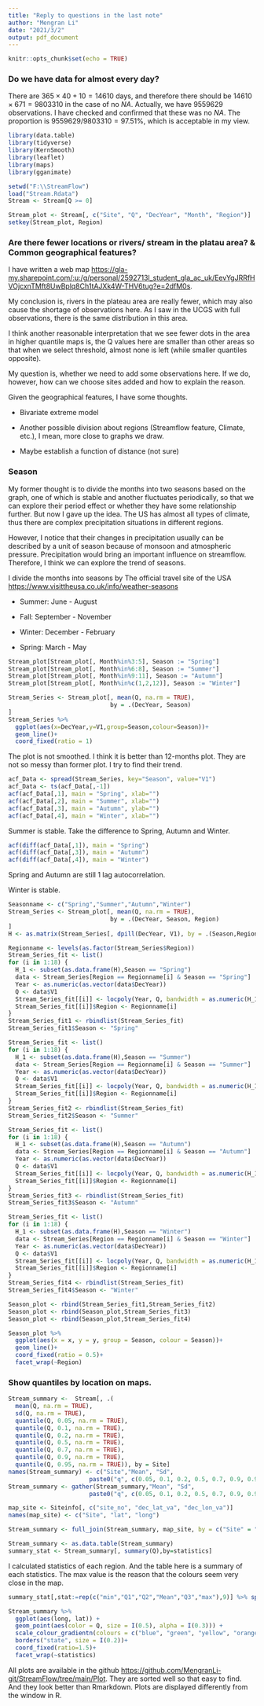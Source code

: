 ```yaml
---
title: "Reply to questions in the last note"
author: "Mengran Li"
date: "2021/3/2"
output: pdf_document
---
```


```r
knitr::opts_chunk$set(echo = TRUE)
```


### Do we have data for almost every day?

There are $365\times40+10=14610$ days, and therefore there should be $14610\times671=9803310$ in the case of no $NA$. Actually, we have $9559629$ observations. I have checked and confirmed that these was no $NA$. The proportion is $9559629/9803310=97.51\%$, which is acceptable in my view.

```r
library(data.table)
library(tidyverse)
library(KernSmooth)
library(leaflet)
library(maps)
library(gganimate)
```

```r
setwd("F:\\StreamFlow")
load("Stream.Rdata")
Stream <- Stream[Q >= 0]

Stream_plot <- Stream[, c("Site", "Q", "DecYear", "Month", "Region")]
setkey(Stream_plot, Region)
```

### Are there fewer locations or rivers/ stream in the platau area? & Common geographical features?

I have written a web map [https://gla-my.sharepoint.com/:u:/g/personal/2592713l_student_gla_ac_uk/EevYgJRRfHVOjcxnTMft8UwBplq8Ch1tAJXk4W-THV6tug?e=2dfM0s](https://gla-my.sharepoint.com/:u:/g/personal/2592713l_student_gla_ac_uk/EevYgJRRfHVOjcxnTMft8UwBplq8Ch1tAJXk4W-THV6tug?e=2dfM0s).

My conclusion is, rivers in the plateau area are really fewer, which may also cause the shortage of observations here. As I saw in the UCGS with full observations, there is the same distribution in this area. 

I think another reasonable interpretation that we see fewer dots in the area in higher quantile maps is, the Q values here are smaller than other areas so that when we select threshold, almost none is left (while smaller quantiles opposite).

My question is, whether we need to add some observations here. If we do, however, how can we choose sites added and how to explain the reason.

Given the geographical features, I have some thoughts. 

-  Bivariate extreme model

-  Another possible division about regions (Streamflow feature, Climate, etc.), I mean, more close to graphs we draw.

-  Maybe establish a function of distance (not sure)

### Season

My former thought is to divide the months into two seasons based on the graph, one of which is stable and another fluctuates periodically, so that we can explore their period effect or whether they have some relationship further. But now I gave up the idea. The US has almost all types of climate, thus there are complex precipitation situations in different regions. 

However, I notice that their changes in precipitation usually can be described by a unit of season because of monsoon and atmospheric pressure. Precipitation would bring an important influence on streamflow. Therefore, I think we can explore the trend of seasons.

I divide the months into seasons by The official travel site of the USA [https://www.visittheusa.co.uk/info/weather-seasons](https://www.visittheusa.co.uk/info/weather-seasons)

-  Summer: June - August

-  Fall: September - November

-  Winter: December - February

-  Spring: March - May

```r
Stream_plot[Stream_plot[, Month%in%3:5], Season := "Spring"]
Stream_plot[Stream_plot[, Month%in%6:8], Season := "Summer"]
Stream_plot[Stream_plot[, Month%in%9:11], Season := "Autumn"]
Stream_plot[Stream_plot[, Month%in%c(1,2,12)], Season := "Winter"]
```

```r
Stream_Series <- Stream_plot[, mean(Q, na.rm = TRUE),
                             by = .(DecYear, Season)
]
Stream_Series %>%
  ggplot(aes(x=DecYear,y=V1,group=Season,colour=Season))+
  geom_line()+
  coord_fixed(ratio = 1)
```
The plot is not smoothed. I think it is better than 12-months plot. 
They are not so messy than former plot. I try to find their trend.

```r
acf_Data <- spread(Stream_Series, key="Season", value="V1")
acf_Data <- ts(acf_Data[,-1])
acf(acf_Data[,1], main = "Spring", xlab="")
acf(acf_Data[,2], main = "Summer", xlab="")
acf(acf_Data[,3], main = "Autumn", ylab="")
acf(acf_Data[,4], main = "Winter", xlab="")
```
Summer is stable. Take the difference to Spring, Autumn and Winter.

```r
acf(diff(acf_Data[,1]), main = "Spring")
acf(diff(acf_Data[,3]), main = "Autumn")
acf(diff(acf_Data[,4]), main = "Winter")
```

Spring and Autumn are still 1 lag autocorrelation.

Winter is stable.


```r
Seasonname <- c("Spring","Summer","Autumn","Winter")
Stream_Series <- Stream_plot[, mean(Q, na.rm = TRUE),
                             by = .(DecYear, Season, Region)
]
H <- as.matrix(Stream_Series[, dpill(DecYear, V1), by = .(Season,Region)])

Regionname <- levels(as.factor(Stream_Series$Region))
Stream_Series_fit <- list()
for (i in 1:18) {
  H_1 <- subset(as.data.frame(H),Season == "Spring")
  data <- Stream_Series[Region == Regionname[i] & Season == "Spring"]
  Year <- as.numeric(as.vector(data$DecYear))
  Q <- data$V1
  Stream_Series_fit[[i]] <- locpoly(Year, Q, bandwidth = as.numeric(H_1[i, 3]))
  Stream_Series_fit[[i]]$Region <- Regionname[i]
}
Stream_Series_fit1 <- rbindlist(Stream_Series_fit)
Stream_Series_fit1$Season <- "Spring"

Stream_Series_fit <- list()
for (i in 1:18) {
  H_1 <- subset(as.data.frame(H),Season == "Summer")
  data <- Stream_Series[Region == Regionname[i] & Season == "Summer"]
  Year <- as.numeric(as.vector(data$DecYear))
  Q <- data$V1
  Stream_Series_fit[[i]] <- locpoly(Year, Q, bandwidth = as.numeric(H_1[i, 3]))
  Stream_Series_fit[[i]]$Region <- Regionname[i]
}
Stream_Series_fit2 <- rbindlist(Stream_Series_fit)
Stream_Series_fit2$Season <- "Summer"

Stream_Series_fit <- list()
for (i in 1:18) {
  H_1 <- subset(as.data.frame(H),Season == "Autumn")
  data <- Stream_Series[Region == Regionname[i] & Season == "Autumn"]
  Year <- as.numeric(as.vector(data$DecYear))
  Q <- data$V1
  Stream_Series_fit[[i]] <- locpoly(Year, Q, bandwidth = as.numeric(H_1[i, 3]))
  Stream_Series_fit[[i]]$Region <- Regionname[i]
}
Stream_Series_fit3 <- rbindlist(Stream_Series_fit)
Stream_Series_fit3$Season <- "Autumn"

Stream_Series_fit <- list()
for (i in 1:18) {
  H_1 <- subset(as.data.frame(H),Season == "Winter")
  data <- Stream_Series[Region == Regionname[i] & Season == "Winter"]
  Year <- as.numeric(as.vector(data$DecYear))
  Q <- data$V1
  Stream_Series_fit[[i]] <- locpoly(Year, Q, bandwidth = as.numeric(H_1[i, 3]))
  Stream_Series_fit[[i]]$Region <- Regionname[i]
}
Stream_Series_fit4 <- rbindlist(Stream_Series_fit)
Stream_Series_fit4$Season <- "Winter"

Season_plot <- rbind(Stream_Series_fit1,Stream_Series_fit2)
Season_plot <- rbind(Season_plot,Stream_Series_fit3)
Season_plot <- rbind(Season_plot,Stream_Series_fit4)

Season_plot %>%
  ggplot(aes(x = x, y = y, group = Season, colour = Season))+
  geom_line()+
  coord_fixed(ratio = 0.5)+
  facet_wrap(~Region)
```

###  Show quantiles by location on maps.


```r
Stream_summary <-  Stream[, .(
  mean(Q, na.rm = TRUE), 
  sd(Q, na.rm = TRUE),
  quantile(Q, 0.05, na.rm = TRUE),
  quantile(Q, 0.1, na.rm = TRUE),
  quantile(Q, 0.2, na.rm = TRUE),
  quantile(Q, 0.5, na.rm = TRUE),
  quantile(Q, 0.7, na.rm = TRUE),
  quantile(Q, 0.9, na.rm = TRUE),
  quantile(Q, 0.95, na.rm = TRUE)), by = Site]
names(Stream_summary) <- c("Site","Mean", "Sd",
                       paste0("q", c(0.05, 0.1, 0.2, 0.5, 0.7, 0.9, 0.95)))
Stream_summary <- gather(Stream_summary,"Mean", "Sd",
                       paste0("q", c(0.05, 0.1, 0.2, 0.5, 0.7, 0.9, 0.95)), key = 'statistics', value = 'Q')
```


```r
map_site <- Siteinfo[, c("site_no", "dec_lat_va", "dec_lon_va")]
names(map_site) <- c("Site", "lat", "long")

Stream_summary <- full_join(Stream_summary, map_site, by = c("Site" = "Site"))

```

```r
Stream_summary <- as.data.table(Stream_summary)
summary_stat <- Stream_summary[, summary(Q),by=statistics]
```

I calculated statistics of each region. And the table here is a summary of each statistics. The max value is the reason that the colours seem very close in the map.

```r
summary_stat[,stat:=rep(c("min","Q1","Q2","Mean","Q3","max"),9)] %>% spread(key="statistics",value="V1")
```


```r
Stream_summary %>%
  ggplot(aes(long, lat)) +
  geom_point(aes(color = Q, size = I(0.5), alpha = I(0.3))) +
  scale_colour_gradientn(colours = c("blue", "green", "yellow", "orange", "red")) +
  borders("state", size = I(0.2))+
  coord_fixed(ratio=1.5)+
  facet_wrap(~statistics)
```

All plots are available in the github [https://github.com/MengranLi-git/StreamFlow/tree/main/Plot](https://github.com/MengranLi-git/StreamFlow/tree/main/Plot). They are sorted well so that easy to find. And they look better than Rmarkdown. Plots are displayed differently from the window in R. 




